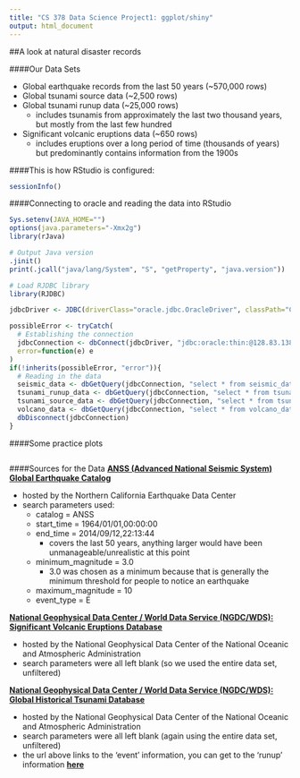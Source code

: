 ```yaml
---
title: "CS 378 Data Science Project1: ggplot/shiny"
output: html_document
---
```



##A look at natural disaster records 

####Our Data Sets

* Global earthquake records from the last 50 years (~570,000 rows)
* Global tsunami source data (~2,500 rows)
* Global tsunami runup data (~25,000 rows)
    + includes tsunamis from approximately the last two thousand years, but mostly from the last few hundred
* Significant volcanic eruptions data (~650 rows)
    + includes eruptions over a long period of time (thousands of years) but predominantly contains information from the 1900s


####This is how RStudio is configured:
```r
sessionInfo()
```

####Connecting to oracle and reading the data into RStudio

```r
Sys.setenv(JAVA_HOME="")
options(java.parameters="-Xmx2g")
library(rJava)

# Output Java version
.jinit()
print(.jcall("java/lang/System", "S", "getProperty", "java.version"))

# Load RJDBC library
library(RJDBC)

jdbcDriver <- JDBC(driverClass="oracle.jdbc.OracleDriver", classPath="C:/Program Files/Java/jdk1.7.0_67/ojdbc6.jar")

possibleError <- tryCatch(
  # Establishing the connection
  jdbcConnection <- dbConnect(jdbcDriver, "jdbc:oracle:thin:@128.83.138.158:1521:orcl", "C##cs347_mas5774", "orcl_mas5774"),
  error=function(e) e
)
if(!inherits(possibleError, "error")){
  # Reading in the data
  seismic_data <- dbGetQuery(jdbcConnection, "select * from seismic_data")
  tsunami_runup_data <- dbGetQuery(jdbcConnection, "select * from tsunami_runup_data")
  tsunami_source_data <- dbGetQuery(jdbcConnection, "select * from tsunami_source_data")
  volcano_data <- dbGetQuery(jdbcConnection, "select * from volcano_data")
  dbDisconnect(jdbcConnection)
}

```

####Some practice plots
```r

```

####Sources for the Data
[__ANSS (Advanced National Seismic System) Global Earthquake Catalog__](http://ncedc.org/anss/catalog-search.html)

* hosted by the Northern California Earthquake Data Center
* search parameters used:
    + catalog = ANSS
    + start_time = 1964/01/01,00:00:00
    + end_time = 2014/09/12,22:13:44
        + covers the last 50 years, anything larger would have been unmanageable/unrealistic at this point
    + minimum_magnitude = 3.0
        + 3.0 was chosen as a minimum because that is generally the minimum threshold for people to notice an earthquake
    + maximum_magnitude = 10
    + event_type = E
    
[__National Geophysical Data Center / World Data Service (NGDC/WDS): Significant Volcanic Eruptions Database__](http://www.ngdc.noaa.gov/nndc/servlet/ShowDatasets?dataset=102557&search_look=50&display_look=50)

* hosted by the National Geophysical Data Center of the National Oceanic and Atmospheric Administration
* search parameters were all left blank (so we used the entire data set, unfiltered)

[__National Geophysical Data Center / World Data Service (NGDC/WDS): Global Historical Tsunami Database__](http://www.ngdc.noaa.gov/nndc/struts/form?t=101650&s=70&d=7)

* hosted by the National Geophysical Data Center of the National Oceanic and Atmospheric Administration
* search parameters were all left blank (again using the entire data set, unfiltered)
* the url above links to the 'event' information, you can get to the 'runup' information [__here__](http://www.ngdc.noaa.gov/nndc/struts/form?t=101650&s=167&d=166)